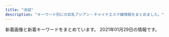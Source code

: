 ```yaml
---
title: "池袋"
description: "キーワード別にの巨乳アジアン・チャイナエステ嬢情報をまとめました。"
---
```


新着画像と新着キーワードをまとめています。
2021年01月29日の情報です。

<DmmAffiliateIns />
<KeywordTable
  shops={
    [
    {
        "img_links": [
            "https://www.pinktouch.tokyo/img/uploadfile/imgpc01611535012.jpg",
            "https://www.pinktouch.tokyo/img/uploadfile/imgpc01611535019.jpg",
            "https://www.pinktouch.tokyo/img/uploadfile/imgpc01611533111.jpg",
            "https://www.pinktouch.tokyo//img/uploadfile/img_1611214733.jpg",
            "https://www.pinktouch.tokyo/img/uploadfile/imgpc21611533111.jpg",
            "https://www.pinktouch.tokyo/img/uploadfile/img_1611214733.jpg",
            "https://www.pinktouch.tokyo/img/uploadfile/imgpc01611535027.jpg",
            "https://www.pinktouch.tokyo/img/bana03.jpg",
            "https://www.pinktouch.tokyo/img/bana01.png",
            "https://www.pinktouch.tokyo/img/bana02.jpg",
            "https://www.pinktouch.tokyo/img/uploadfile/img_1611212471.jpg",
            "https://www.pinktouch.tokyo/img/uploadfile/img_1611210940.jpg",
            "https://www.pinktouch.tokyo/img/uploadfile/img_1611214419.jpg",
            "https://www.pinktouch.tokyo/img/s/s_tel.jpg",
            "https://www.pinktouch.tokyo/img/icon/new.png",
            "https://www.pinktouch.tokyo/img/uploadfile/imgpc11611533111.jpg",
            "https://www.pinktouch.tokyo/img/recriut.jpg"
        ],
        "name": "\u3074\u3093\u304f\u305f\u3063\u3061",
        "keywords": {
            "84": 34,
            "83": 33,
            "82": 34,
            "D": 28,
            "C": 100,
            "86": 28
        },
        "url": "https://www.pinktouch.tokyo/",
        "station": "JR\u6c60\u888b\u99c5\u897f\u53e3(\u5317)"
    },
    {
        "img_links": [
            "http://mangetsudou.tyo.cm/photos/sites/90/2019/12/2019122604555915.jpg",
            "http://mangetsudou.tyo.cm/images/room1.jpg",
            "http://mangetsudou.tyo.cm/photos/sites/90/2019/12/2019122604283512.jpg",
            "http://mangetsudou.tyo.cm/images/room5.jpg",
            "http://mangetsudou.tyo.cm/images/pick.jpg",
            "http://mangetsudou.tyo.cm/photos/sites/90/2019/12/2019122604250927.jpg",
            "http://mangetsudou.tyo.cm/images/mobile.jpg",
            "http://mangetsudou.tyo.cm/images/room2.jpg",
            "http://mangetsudou.tyo.cm/images/room3.jpg",
            "http://mangetsudou.tyo.cm/images/room6.jpg",
            "http://mangetsudou.tyo.cm/images/s_link.jpg",
            "http://mangetsudou.tyo.cm/images/news1.jpg",
            "http://mangetsudou.tyo.cm/images/s_staff.jpg",
            "http://mangetsudou.tyo.cm/images/news3.jpg",
            "http://mangetsudou.tyo.cm/images/room4.jpg",
            "http://mangetsudou.tyo.cm/images/news.jpg",
            "http://mangetsudou.tyo.cm/photos/sites/90/2019/12/2019122604250975.jpg",
            "http://mangetsudou.tyo.cm/images/top.jpg"
        ],
        "keywords": {
            "80": 2,
            "C": 18,
            "83": 2,
            "D": 2,
            "84": 4
        },
        "url": "http://mangetsudou.tyo.cm/",
        "name": "\u6e80\u6708\u5802",
        "station": "JR\u6c60\u888b\u99c5\u897f\u53e3"
    },
    {
        "img_links": [
            "http://es-hana.work/staff/yuna.jpg",
            "http://es-hana.work/img/aya1.jpg",
            "http://es-hana.work/images/3.jpg",
            "http://es-hana.work/images/line.jpg",
            "http://es-hana.work/images/sys1.jpg",
            "http://es-hana.work/staff/haruka.jpg",
            "http://es-hana.work/images/1.jpg",
            "http://es-hana.work/images/5.jpg",
            "http://es-hana.work/images/head.jpg",
            "http://es-hana.work/staff/ai.jpg",
            "http://es-hana.work/staff/miki.jpg",
            "http://es-hana.work/images/8.jpg",
            "http://es-hana.work/staff/nana.jpg",
            "http://es-hana.work/img/miki1.jpg",
            "http://es-hana.work/img/rina1.jpg",
            "http://es-hana.work/images/7.jpg",
            "http://es-hana.work/staff/rina.jpg",
            "http://es-hana.work/img/nana1.jpg",
            "http://es-hana.work/staff/aya.jpg",
            "http://es-hana.work/images/staff_t.jpg",
            "http://es-hana.work/images/int.jpg",
            "http://es-hana.work/images/ac2.jpg",
            "http://es-hana.work/img/ai1.jpg",
            "http://es-hana.work/images/ac1.jpg",
            "http://es-hana.work/staff/yui.jpg",
            "http://es-hana.work/img/yui1.jpg",
            "http://es-hana.work/images/6.jpg",
            "http://es-hana.work/images/interior_t.jpg",
            "http://es-hana.work/images/sys2.jpg",
            "http://es-hana.work/images/2.jpg",
            "http://es-hana.work/images/tg.jpg",
            "http://es-hana.work/img/haruka1.jpg",
            "http://es-hana.work/images/news.jpg"
        ],
        "url": "http://es-hana.work/",
        "station": "JR\u6c60\u888b\u99c5\u897f\u53e3(\u5317)",
        "name": "\u82b1\u6c34\u6728",
        "keywords": {}
    },
    {
        "keywords": {
            "87": 1,
            "83": 3,
            "86": 1,
            "88": 1,
            "85": 2,
            "84": 2,
            "C": 19,
            "82": 1
        },
        "img_links": [
            "http://awakoku.net/girls/hana2.jpg",
            "http://awakoku.net/girls/nana1.jpg",
            "http://awakoku.net/girls/noimage.jpg",
            "http://awakoku.net/girls/yuri1.jpg",
            "http://awakoku.net/girls/mina2.jpg",
            "http://manpuku-web2.sakura.ne.jp/awakoku/image/header.jpg",
            "http://awakoku.net/girls/mina1.jpg",
            "http://awakoku.net/girls/misaki2.jpg",
            "http://awakoku.net/image/pickup.jpg",
            "http://awakoku.net/girls/ami1.jpg",
            "http://awakoku.net/girls/kana1.jpg",
            "http://awakoku.net/girls/misaki1.jpg",
            "http://awakoku.net/girls/nagisa1.jpg",
            "http://awakoku.net/girls/hana1.jpg",
            "http://awakoku.net/girls/nana2.jpg",
            "http://awakoku.net/girls/yumi.jpg",
            "http://awakoku.net/girls/kana2.jpg",
            "http://awakoku.net/girls/nagisa2.jpg",
            "http://awakoku.net/girls/yuri2.jpg"
        ],
        "station": "JR\u6c60\u888b\u99c5\u897f\u53e3",
        "name": "\u30a2\u30ef\u56fd\u515a",
        "url": "http://awakoku.net/"
    },
    {
        "keywords": {},
        "name": "\u6d17\u4f53\u30de\u30cb\u30a2",
        "station": "JR\u6c60\u888b\u99c5\u6771\u53e3",
        "img_links": [
            "http://manian-ikebukuro.com/img/bar_staff.png",
            "http://manian-ikebukuro.com/img/line1.jpg",
            "http://manian-ikebukuro.com/image/cast/cast_80_1_l.jpg",
            "http://manian-ikebukuro.com/image/cast/cast_63_1_l.jpg",
            "http://manian-ikebukuro.com/image/cast/cast_70_1_l.jpg",
            "http://manian-ikebukuro.com/image/cast/cast_68_1_s.jpg",
            "http://manian-ikebukuro.com/image/cast/10x10.jpg",
            "http://manian-ikebukuro.com/image/cast/cast_47_1_l.jpg",
            "http://manian-ikebukuro.com/image/cast/cast_75_1_s.jpg",
            "http://manian-ikebukuro.com/image/cast/cast_74_1_s.jpg",
            "http://manian-ikebukuro.com/image/cast/cast_6_1_l.jpg",
            "http://manian-ikebukuro.com/image/cast/cast_63_1_s.jpg",
            "http://manian-ikebukuro.com/image/cast/cast_6_1_s.jpg",
            "http://manian-ikebukuro.com/image/cast/cast_80_2_l.jpg",
            "http://manian-ikebukuro.com/img/news3.png",
            "http://manian-ikebukuro.com/img/news1.png",
            "http://manian-ikebukuro.com/img/spSite.jpg",
            "http://manian-ikebukuro.com/image/cast/cast_64_1_l.jpg",
            "http://manian-ikebukuro.com/image/cast/cast_69_2_l.jpg",
            "http://manian-ikebukuro.com/image/cast/cast_68_2_l.jpg",
            "http://manian-ikebukuro.com/image/cast/cast_69_1_l.jpg",
            "http://manian-ikebukuro.com/img/QRcode.png",
            "http://manian-ikebukuro.com/image/cast/cast_47_1_s.jpg",
            "http://manian-ikebukuro.com/image/cast/no_image.jpg",
            "http://manian-ikebukuro.com/img/bar_profile.png",
            "http://manian-ikebukuro.com/image/cast/cast_67_1_s.jpg",
            "http://manian-ikebukuro.com/image/cast/cast_77_1_s.jpg",
            "http://manian-ikebukuro.com/image/cast/cast_2_2_l.jpg",
            "http://manian-ikebukuro.com/image/cast/cast_71_1_l.jpg",
            "http://manian-ikebukuro.com/image/cast/cast_2_1_s.jpg",
            "http://manian-ikebukuro.com/image/cast/cast_80_1_s.jpg",
            "http://manian-ikebukuro.com/image/cast/cast_71_1_s.jpg",
            "http://manian-ikebukuro.com/image/cast/cast_64_2_l.jpg",
            "http://manian-ikebukuro.com/image/cast/cast_74_2_l.jpg",
            "http://manian-ikebukuro.com/image/cast/cast_68_1_l.jpg",
            "http://manian-ikebukuro.com/image/cast/cast_6_2_l.jpg",
            "http://manian-ikebukuro.com/image/cast/cast_74_1_l.jpg",
            "http://manian-ikebukuro.com/image/cast/cast_75_2_l.jpg",
            "http://manian-ikebukuro.com/image/cast/cast_2_1_l.jpg",
            "http://manian-ikebukuro.com/image/cast/cast_75_1_l.jpg",
            "http://manian-ikebukuro.com/image/cast/cast_64_1_s.jpg",
            "http://manian-ikebukuro.com/image/cast/cast_69_1_s.jpg",
            "http://manian-ikebukuro.com/sp/img/tel.png",
            "http://manian-ikebukuro.com/img/header0.jpg",
            "http://manian-ikebukuro.com/image/cast/cast_73_1_s.jpg",
            "http://manian-ikebukuro.com/image/cast/cast_70_1_s.jpg",
            "http://manian-ikebukuro.com/image/cast/cast_70_2_l.jpg",
            "http://manian-ikebukuro.com/img/pickupGirl.png",
            "http://manian-ikebukuro.com/img/tel.png",
            "http://manian-ikebukuro.com/image/cast/cast_47_2_l.jpg",
            "http://manian-ikebukuro.com/image/cast/cast_71_2_l.jpg"
        ],
        "url": "http://manian-ikebukuro.com/"
    },
    {
        "name": "\u604b",
        "url": "http://koi.este.work/",
        "keywords": {
            "83": 18,
            "D": 18,
            "86": 6,
            "85": 6,
            "C": 12
        },
        "station": "JR\u6c60\u888b\u99c5\u897f\u53e3",
        "img_links": [
            "http://momipara.jp/img/link/momi88.jpg",
            "http://koi.este.work/2/uploadimg/1601879728.jpg",
            "http://koi.este.work/b_news.png",
            "http://koi.este.work/2/uploadimg/1579481243.jpg",
            "http://koi.este.work/b_girl.png",
            "http://koi.este.work/2/uploadimg/1577672563.jpg",
            "http://koi.este.work/tennai2.jpg",
            "http://koi.este.work/tennai4.jpg",
            "http://koi.este.work/top.jpg",
            "http://koi.este.work/mens-esthe.png",
            "http://koi.este.work/tennai.png",
            "http://koi.este.work/tennai3.jpg",
            "http://koi.este.work/2/uploadimg/1565558725.jpg",
            "http://koi.este.work/t1.jpg",
            "http://koi.este.work/up_5_3_0.jpg",
            "http://koi.este.work/t3.jpg"
        ]
    },
    {
        "name": "MONA\u30fbLIZA \u30e2\u30ca\u30fb\u30ea\u30b6",
        "station": "JR\u6c60\u888b\u99c5\u897f\u53e3",
        "url": "http://monaliza.xyz/",
        "keywords": {
            "C": 8
        },
        "img_links": [
            "http://monaliza.xyz/images/gallery_image01b.jpg",
            "http://monaliza.xyz/images/index_c1.jpg",
            "http://monaliza.xyz/images/mobile.jpg",
            "http://monaliza.xyz/images/g7.jpg",
            "http://monaliza.xyz/images/g4.jpg",
            "http://monaliza.xyz/images/index_c2.jpg",
            "http://monaliza.xyz/images/index_c3.jpg",
            "http://monaliza.xyz/images/r03.jpg",
            "http://monaliza.xyz/images/r04.jpg",
            "http://monaliza.xyz/images/r02.jpg",
            "http://monaliza.xyz/images/g6.jpg",
            "http://monaliza.xyz/images/r01.jpg",
            "http://monaliza.xyz/images/yuki.jpg",
            "http://monaliza.xyz/images/aoyi.jpg",
            "http://monaliza.xyz/images/top.jpg"
        ]
    },
    {
        "img_links": [
            "http://www.yurari-massage.work/img/m10.jpg",
            "http://www.yurari-massage.work/img/m1.jpg",
            "http://www.yurari-massage.work/img/st17.jpg",
            "http://www.yurari-massage.work/img/st11.jpg",
            "http://www.yurari-massage.work/img/sta7.jpg",
            "http://www.yurari-massage.work/img/st19.jpg",
            "http://www.yurari-massage.work/img/sta22.jpg",
            "http://www.yurari-massage.work/img/m3.jpg",
            "http://www.yurari-massage.work/img/sta21.jpg",
            "http://www.yurari-massage.work/img/nos.jpg",
            "http://www.yurari-massage.work/img/st017.jpg",
            "http://www.yurari-massage.work/img/st27.jpg",
            "http://www.yurari-massage.work/img/m30.jpg",
            "http://www.yurari-massage.work/img/m50.jpg",
            "http://www.yurari-massage.work/img/sta26.jpg",
            "http://www.yurari-massage.work/img/st027.jpg",
            "http://www.yurari-massage.work/img/m4.jpg",
            "http://www.yurari-massage.work/img/m5.jpg",
            "http://www.yurari-massage.work/img/st7.jpg",
            "http://www.yurari-massage.work/img/st022.jpg",
            "http://www.yurari-massage.work/img/sta25.jpg",
            "http://www.yurari-massage.work/img/head.jpg",
            "http://www.yurari-massage.work/img/st25.jpg",
            "http://www.yurari-massage.work/img/m40.jpg",
            "http://www.yurari-massage.work/img/st021.jpg",
            "http://www.yurari-massage.work/img/st4.jpg",
            "http://www.yurari-massage.work/img/st22.jpg",
            "http://www.yurari-massage.work/img/mobile.png",
            "http://www.yurari-massage.work/img/m2.jpg",
            "http://www.yurari-massage.work/img/st21.jpg",
            "http://www.yurari-massage.work/img/st026.jpg",
            "http://www.yurari-massage.work/img/r9.jpg",
            "http://www.yurari-massage.work/img/sta27.jpg",
            "http://www.yurari-massage.work/img/m6.jpg",
            "http://www.yurari-massage.work/img/sta4.jpg",
            "http://www.yurari-massage.work/img/m20.jpg",
            "http://www.yurari-massage.work/img/m60.jpg",
            "http://www.yurari-massage.work/img/st26.jpg",
            "http://www.yurari-massage.work/img/st07.jpg",
            "http://www.yurari-massage.work/img/campian.jpg"
        ],
        "keywords": {
            "D": 11,
            "E": 3,
            "C": 25,
            "87": 8,
            "86": 14
        },
        "url": "http://www.yurari-massage.work/",
        "name": "\u3086\u3089\u308a",
        "station": "JR\u6c60\u888b\u99c5\u897f\u53e3(\u5317)"
    },
    {
        "name": "CoCo8 \u30b3\u30b3\u30a8\u30a4\u30c8",
        "img_links": [
            "http://www.coco-8.jp/_src/36742630/b.png",
            "http://www.coco-8.jp/_src/36742458/1.jpg",
            "http://www.coco-8.jp/_src/36741673/3.jpg",
            "http://www.coco-8.jp/_src/36741640/1.jpg",
            "http://www.coco-8.jp/_src/49632559/wechatimg336_20201102105038881.jpg",
            "http://www.coco-8.jp/_src/36815290/cam.png",
            "http://www.coco-8.jp/_src/37791774/wechatimg437_20201113100952153.jpg",
            "http://www.coco-8.jp/_src/36746641/risa.jpg",
            "http://www.coco-8.jp/_src/36746642/risa.jpg",
            "http://www.coco-8.jp/_src/37791754/smartselect_20191212-140919_wechat.jpg",
            "http://www.coco-8.jp/_src/37791773/wechatimg437_20201113100952153.jpg",
            "http://www.coco-8.jp/_src/36741674/5.jpg",
            "http://www.coco-8.jp/_src/36742658/s1.jpg",
            "http://www.coco-8.jp/_src/49977773/wechatimg437_20201113100952153.jpg",
            "http://www.coco-8.jp/_src/36746331/lineline.png",
            "http://www.coco-8.jp/_src/36746682/g.jpg",
            "http://www.coco-8.jp/_src/36746320/sayuri.jpg",
            "http://www.coco-8.jp/_src/36746633/lineline.png",
            "http://www.coco-8.jp/_src/36820892/cam3.png",
            "http://www.coco-8.jp/_src/49977789/lineline.png",
            "http://www.coco-8.jp/_src/36742714/s2.jpg",
            "http://www.coco-8.jp/_src/36746732/road2.png",
            "http://www.coco-8.jp/_src/36741636/5.jpg",
            "http://www.coco-8.jp/_src/36746639/lineline.png",
            "http://www.coco-8.jp/_src/49632727/wechatimg336_20201102105038881.jpg",
            "http://www.coco-8.jp/_src/36741639/2.jpg",
            "http://www.coco-8.jp/_src/36746398/mei1.jpg",
            "http://www.coco-8.jp/_src/36741638/4.jpg",
            "http://www.coco-8.jp/_src/36741672/4.jpg",
            "http://www.coco-8.jp/_src/36743040/s5.jpg",
            "http://www.coco-8.jp/_src/36742640/b.png",
            "http://www.coco-8.jp/_src/49977786/wechatimg336_20201102105038881.jpg",
            "http://www.coco-8.jp/_src/36742459/2.jpg",
            "http://www.coco-8.jp/_src/36742780/s3.jpg",
            "http://www.coco-8.jp/_src/36742655/down.png",
            "http://www.coco-8.jp/_src/36746644/lineline.png",
            "http://www.coco-8.jp/_src/36742638/b.png",
            "http://www.coco-8.jp/_src/36742642/b.png",
            "http://www.coco-8.jp/_src/36746704/g5.png",
            "http://www.coco-8.jp/_src/36742460/3.jpg",
            "http://www.coco-8.jp/_src/36746397/mei1.jpg",
            "http://www.coco-8.jp/_src/36742791/s4.jpg",
            "http://www.coco-8.jp/_src/36741637/3.jpg",
            "http://www.coco-8.jp/_src/36813492/cam2.jpg",
            "http://www.coco-8.jp/_src/49977785/wechatimg336_20201102105038881.jpg",
            "http://www.coco-8.jp/_src/36742636/b.png",
            "http://www.coco-8.jp/_src/36746692/g3.jpg",
            "http://www.coco-8.jp/_src/36746345/maya.jpg",
            "http://www.coco-8.jp/_src/36746351/lineline.png",
            "http://www.coco-8.jp/_src/36746636/iwa1.jpg",
            "http://www.coco-8.jp/_src/36745876/pic1.jpg",
            "http://www.coco-8.jp/_src/36746635/iwa1.jpg",
            "http://www.coco-8.jp/_src/36746688/g2.jpg",
            "http://www.coco-8.jp/_src/36746379/aki.jpg",
            "http://www.coco-8.jp/_src/36746702/g6.jpg",
            "http://www.coco-8.jp/_src/36813493/cam2.jpg",
            "http://www.coco-8.jp/_src/36741671/2.jpg",
            "http://www.coco-8.jp/_src/36746714/b.png",
            "http://www.coco-8.jp/_src/36742462/5.jpg",
            "http://www.coco-8.jp/_src/36741670/1.jpg",
            "http://www.coco-8.jp/_src/49977665/wechatimg437_20201113100952153.jpg",
            "http://www.coco-8.jp/_src/37791789/lineline.png",
            "http://www.coco-8.jp/_src/36746346/maya.jpg",
            "http://www.coco-8.jp/_src/36742461/4.jpg",
            "http://www.coco-8.jp/_src/36742644/sayuri.jpg",
            "http://www.coco-8.jp/_src/36746380/aki.jpg",
            "http://www.coco-8.jp/_src/36712010/sayuri.jpg",
            "http://www.coco-8.jp/_src/36746395/lineline.png",
            "http://www.coco-8.jp/_src/36745880/pic2.jpg",
            "http://www.coco-8.jp/_src/36820891/cam3.png",
            "http://www.coco-8.jp/_src/36741678/down.png"
        ],
        "station": "JR\u6c60\u888b\u99c5\u897f\u53e3",
        "keywords": {
            "86": 2,
            "90": 1,
            "88": 1
        },
        "url": "http://www.coco-8.jp/"
    },
    {
        "station": "JR\u6c60\u888b\u99c5\u897f\u53e3",
        "name": "AromaAngels\uff5e\u6c60\u888b\u30a2\u30ed\u30de\u30a8\u30f3\u30b8\u30a7\u30eb\u30ba\uff5e",
        "keywords": {
            "86": 10,
            "D": 23,
            "C": 47,
            "E": 1,
            "85": 12,
            "87": 6,
            "88": 6,
            "83": 4
        },
        "img_links": [
            "http://www.aroma-angels.net/images/mt_10_1_105.jpg",
            "https://www.aroma-angels.net/images/ml_11_1_241.jpg",
            "https://www.aroma-angels.net/images/ml_11_1_1092.jpg",
            "https://www.aroma-angels.net/images/ml_11_1_1285.jpg",
            "https://www.aroma-angels.net/images/up_5_8_0.jpg",
            "https://www.aroma-angels.net/images/up_5_9_0.jpg",
            "http://www.aroma-angels.net/asset/img/spacer900x360.png",
            "https://www.aroma-angels.net/images/mc_1_1_144.jpg",
            "http://www.aroma-angels.net/images/up_5_23_0.jpg",
            "https://www.aroma-angels.net/images/up_5_11_0.jpeg",
            "https://www.aroma-angels.net/images/mc_1_2_445.jpg",
            "http://www.aroma-angels.net/asset/img/spacer300x450.png",
            "https://www.aroma-angels.net/images/mc_1_2_1092.jpg",
            "https://www.aroma-angels.net/images/mc_1_1_105.jpg",
            "http://www.aroma-angels.net/images/up_5_5_0.jpg",
            "http://www.aroma-angels.net/images/mt_10_1_508.jpg",
            "https://www.aroma-angels.net/images/ml_11_1_240.jpg",
            "https://www.aroma-angels.net/images/mc_1_1_446.jpg",
            "http://www.aroma-angels.net/images/up_5_8_0.jpg",
            "https://www.aroma-angels.net/images/up_5_17_0.jpg",
            "https://www.aroma-angels.net/images/ml_11_1_506.jpg",
            "http://www.aroma-angels.net/images/up_5_9_0.jpg",
            "https://www.aroma-angels.net/images/up_5_23_0.jpg",
            "http://www.aroma-angels.net/images/up_5_6_0.jpg",
            "https://www.aroma-angels.net/images/up_5_13_0.jpg",
            "https://www.aroma-angels.net/images/ml_11_1_960.jpg",
            "https://www.aroma-angels.net/images/ml_11_1_1698.jpeg",
            "http://www.aroma-angels.net/images/link/link_31.jpg",
            "https://www.aroma-angels.net/images/mt_10_1_505.jpg",
            "https://www.aroma-angels.net/images/ml_11_1_1064.jpg",
            "http://www.aroma-angels.net/images/up_5_17_0.jpg",
            "https://www.aroma-angels.net/images/mt_10_1_506.jpg",
            "https://www.aroma-angels.net/asset/img/top.jpg",
            "https://www.aroma-angels.net/asset/img/top2.jpg",
            "https://www.aroma-angels.net/images/ml_11_1_314.jpg",
            "https://www.aroma-angels.net/images/link/link_19.jpg",
            "https://www.aroma-angels.net/images/ml_11_1_882.jpg",
            "http://www.aroma-angels.net/images/mt_10_1_144.jpg",
            "https://www.aroma-angels.net/images/up_5_18_0.jpg",
            "https://www.aroma-angels.net/images/ml_11_1_1411.jpg",
            "https://www.aroma-angels.net/images/mc_1_1_2202.jpg",
            "https://estama.jp/assets_new/default/pc/img/page/link/estama_200_40.png",
            "https://www.aroma-angels.net/images/mc_1_2_105.jpg",
            "https://www.aroma-angels.net/images/mt_10_1_1092.jpg",
            "https://www.aroma-angels.net/images/link/link_27.jpg",
            "https://www.aroma-angels.net/images/up_5_15_0.jpg",
            "https://www.aroma-angels.net/images/up_5_19_0.jpg",
            "http://www.aroma-angels.net/images/link/link_27.jpg",
            "http://www.aroma-angels.net/asset/img/top.jpg",
            "https://www.aroma-angels.net/images/up_5_7_0.jpg",
            "https://www.aroma-angels.net/images/mc_1_1_1064.jpg",
            "https://www.aroma-angels.net/images/up_5_25_0.jpg",
            "https://www.aroma-angels.net/images/ml_11_1_268.jpg",
            "http://www.aroma-angels.net/images/up_5_22_0.jpg",
            "https://www.aroma-angels.net/images/link/link_34.jpg",
            "http://www.aroma-angels.net/images/mt_10_1_446.jpg",
            "https://www.aroma-angels.net/images/mc_1_1_1272.jpg",
            "https://www.aroma-angels.net/images/mt_10_1_144.jpg",
            "https://www.aroma-angels.net/images/link/link_31.jpg",
            "http://www.aroma-angels.net/images/mt_10_1_506.jpg",
            "http://www.aroma-angels.net/images/mt_10_1_1092.jpg",
            "https://www.aroma-angels.net/images/mc_1_1_507.jpg",
            "https://www.aroma-angels.net/asset/img/spacer_gallery.png",
            "http://www.aroma-angels.net/images/up_5_10_0.jpg",
            "https://www.aroma-angels.net/images/ml_11_1_505.jpg",
            "https://www.aroma-angels.net/images/ml_11_1_144.jpg",
            "https://www.aroma-angels.net/images/mt_10_1_105.jpg",
            "https://www.aroma-angels.net/images/mc_1_1_508.jpg",
            "http://www.aroma-angels.net/images/up_5_25_0.jpg",
            "https://menlog.net/link/menlog20040.jpg",
            "https://www.aroma-angels.net/images/mc_1_1_425.jpg",
            "https://www.aroma-angels.net/images/link/link_15.jpg",
            "http://www.aroma-angels.net/images/link/link_34.jpg",
            "https://www.aroma-angels.net/images/mt_10_1_508.jpg",
            "https://www.aroma-angels.net/images/ml_11_1_446.jpg",
            "https://www.aroma-angels.net/asset/img/spacer900x360.png",
            "https://www.aroma-angels.net/images/up_5_6_0.jpg",
            "https://www.aroma-angels.net/images/mc_1_1_1092.jpg",
            "https://www.aroma-angels.net/images/ml_11_1_1011.jpg",
            "http://www.aroma-angels.net/images/link/link_15.jpg",
            "https://www.aroma-angels.net/images/ml_11_1_2202.jpg",
            "https://www.aroma-angels.net/images/ml_11_1_1272.jpg",
            "http://www.aroma-angels.net/images/up_5_27_0.jpg",
            "https://www.aroma-angels.net/asset/img/spacer300x450.png",
            "https://www.aroma-angels.net/images/mc_1_1_506.jpg",
            "http://www.aroma-angels.net/asset/img/top2.jpg",
            "https://www.aroma-angels.net/images/mc_1_1_882.jpg",
            "https://www.aroma-angels.net/images/ml_11_1_507.jpg",
            "https://www.aroma-angels.net/images/up_5_14_0.jpg",
            "https://www.aroma-angels.net/images/ml_11_1_425.jpg",
            "https://www.aroma-angels.net/images/mc_1_1_445.jpg",
            "https://www.aroma-angels.net/images/ml_11_1_239.jpg",
            "https://www.aroma-angels.net/images/up_5_5_0.jpg",
            "https://www.aroma-angels.net/images/up_5_22_0.jpg",
            "https://www.aroma-angels.net/images/ml_11_1_105.jpg",
            "https://www.aroma-angels.net/images/ml_11_1_445.jpg",
            "http://www.aroma-angels.net/images/up_5_7_0.jpg",
            "https://www.aroma-angels.net/images/up_5_10_0.jpg",
            "https://www.aroma-angels.net/images/ml_11_1_1338.jpg",
            "https://www.aroma-angels.net/images/mt_10_1_446.jpg",
            "https://www.aroma-angels.net/images/ml_11_1_208.jpg",
            "https://www.aroma-angels.net/images/mc_1_1_505.jpg",
            "https://www.aroma-angels.net/images/ml_11_1_508.jpg",
            "https://www.aroma-angels.net/images/up_5_27_0.jpg",
            "https://www.aroma-angels.net/images/up_5_12_0.jpg",
            "https://www.aroma-angels.net/images/mc_1_2_144.jpg",
            "http://www.aroma-angels.net/images/up_5_26_0.jpg",
            "https://www.aroma-angels.net/images/up_5_26_0.jpg",
            "http://www.aroma-angels.net/images/mt_10_1_505.jpg"
        ],
        "url": "https://www.aroma-angels.net/"
    },
    {
        "img_links": [
            "http://c-sun2.com/img/header.jpg",
            "http://c-sun2.com/image/cast/cast_453_2_l.jpg",
            "http://c-sun2.com/image/cast/cast_485_2_l.jpg",
            "http://c-sun2.com/image/cast/cast_393_2_l.jpg",
            "http://c-sun2.com/image/cast/cast_492_2_l.jpg",
            "http://c-sun2.com/image/cast/cast_453_1_l.jpg",
            "http://c-sun2.com/img/icon/new.png",
            "http://c-sun2.com/image/cast/cast_326_1_l.jpg",
            "http://c-sun2.com/image/cast/cast_484_2_l.jpg",
            "http://c-sun2.com/image/cast/cast_485_1_l.jpg",
            "http://c-sun2.com/image/shame/192_1_l.jpg",
            "http://c-sun2.com/image/cast/cast_360_1_l.jpg",
            "http://c-sun2.com/image/cast/cast_473_1_l.jpg",
            "http://c-sun2.com/image/cast/cast_390_1_l.jpg",
            "http://c-sun2.com/img/bar_therapist.png",
            "http://c-sun2.com/image/cast/cast_326_2_l.jpg",
            "http://c-sun2.com/image/cast/cast_580_1_l.jpg",
            "http://c-sun2.com/image/cast/cast_357_1_l.jpg",
            "http://c-sun2.com/img/topbar_news.png",
            "http://c-sun2.com/image/cast/cast_362_1_l.jpg",
            "http://c-sun2.com/image/cast/cast_492_1_l.jpg",
            "http://c-sun2.com/image/cast/cast_466_2_l.jpg",
            "http://c-sun2.com/image/cast/cast_524_2_l.jpg",
            "http://c-sun2.com/image/cast/cast_534_2_l.jpg",
            "http://c-sun2.com/image/cast/cast_360_2_l.jpg",
            "http://c-sun2.com/image/cast/cast_473_2_l.jpg",
            "http://c-sun2.com/image/cast/cast_484_1_l.jpg",
            "http://c-sun2.com/image/cast/cast_496_2_l.jpg",
            "http://c-sun2.com/img/topbar_osusume.png",
            "http://c-sun2.com/image/cast/cast_362_2_l.jpg",
            "http://c-sun2.com/image/cast/cast_471_1_l.jpg",
            "http://c-sun2.com/image/cast/cast_534_1_l.jpg",
            "http://c-sun2.com/img/bar_profile.png",
            "http://c-sun2.com/image/cast/cast_533_2_l.jpg",
            "http://c-sun2.com/image/cast/cast_393_1_l.jpg",
            "http://c-sun2.com/img/topbar_camp.png",
            "http://c-sun2.com/img/bar_grallery.png",
            "http://c-sun2.com/image/cast/cast_357_2_l.jpg",
            "http://c-sun2.com/image/cast/cast_496_1_l.jpg",
            "http://c-sun2.com/image/cast/cast_471_2_l.jpg",
            "http://c-sun2.com/image/cast/cast_390_2_l.jpg",
            "http://c-sun2.com/image/cast/cast_524_1_l.jpg",
            "http://c-sun2.com/img/event/camp3.jpg",
            "http://c-sun2.com/image/cast/cast_533_1_l.jpg",
            "http://c-sun2.com/image/cast/cast_466_1_l.jpg"
        ],
        "url": "http://c-sun2.com/",
        "keywords": {
            "84": 4,
            "81": 3,
            "82": 7,
            "83": 7,
            "85": 2
        },
        "name": "\u30b9\u30a4\u30fc\u30c8\u30de\u30c3\u30c8",
        "station": "JR\u6c60\u888b\u99c5\u897f\u53e3"
    },
    {
        "keywords": {
            "84": 247,
            "C": 250,
            "85": 97,
            "82": 56,
            "D": 248,
            "88": 53,
            "83": 97
        },
        "station": "JR\u6c60\u888b\u99c5\u897f\u53e3(\u5317)",
        "img_links": [
            "https://honeybee2.com/images/icon_ranking_03.png",
            "https://honeybee2.com/images_staff/137/041723120323.jpg",
            "https://honeybee2.com/images_staff/150/091115052227.jpg",
            "https://honeybee2.com/images_staff/142/060611173967.jpg",
            "https://honeybee2.com/images/icon_ranking_05.png",
            "https://honeybee2.com/images_staff/134/041314164177.jpg",
            "https://honeybee2.com/images/btn_next.png",
            "https://honeybee2.com/images_staff/137/041722380748.jpg",
            "https://honeybee2.com/images_staff/168/111318504622.jpg",
            "https://honeybee2.com/images_staff/134/041314054720.jpg",
            "https://honeybee2.com/images_staff/142/060611265633.jpg",
            "https://honeybee2.com/images/icon_ranking_04.png",
            "https://honeybee2.com/images_staff/168/111319171076.jpg",
            "https://honeybee2.com/images/img_gallery_04.png",
            "https://honeybee2.com/images/vis_castframe_01.png",
            "https://honeybee2.com/images_staff/59/111000015721.jpg",
            "https://honeybee2.com/images_staff/60/032207115986.jpg",
            "https://honeybee2.com/images/icon_class_00.png",
            "https://honeybee2.com/images_staff/60/032207120681.jpg",
            "https://honeybee2.com/images_staff/150/091116274617.jpg",
            "https://honeybee2.com/images/icon_ranking_01.png",
            "https://honeybee2.com/images/no_image.jpg",
            "https://honeybee2.com/images/img_gallery_05.png",
            "https://honeybee2.com/images/btn_back.png",
            "https://honeybee2.com/images_staff/133/032511552539.jpg",
            "https://honeybee2.com/images_staff/136/041523165620.jpg",
            "https://honeybee2.com/images/img_info.png",
            "https://honeybee2.com/images/img_gallery_03.png",
            "https://honeybee2.com/images/icon_ranking_02.png",
            "https://honeybee2.com/images/bnr_side_concept.png",
            "https://honeybee2.com/images_staff/99/110211050217.jpg",
            "https://honeybee2.com/images/img_gallery_02.png",
            "https://honeybee2.com/images/bnr_160_45.jpg",
            "https://honeybee2.com/images_staff/108/040923420669.jpg",
            "https://honeybee2.com/images/vis_profileframe.png",
            "https://honeybee2.com/images/img_info_02.png",
            "https://honeybee2.com/images/bnr_88_31.jpg",
            "https://honeybee2.com/images_staff/117/082320544428.jpg",
            "https://honeybee2.com/images/bnr_468_60.jpg",
            "https://honeybee2.com/images/img_gallery_01.png",
            "https://honeybee2.com/images/img_gallery_06.png",
            "https://honeybee2.com/images_staff/117/082321050834.jpg",
            "https://honeybee2.com/images/bnr_side_card.png",
            "https://honeybee2.com/images/bnr_200_40.jpg",
            "https://honeybee2.com/images_staff/59/111000133157.jpg",
            "https://honeybee2.com/images_staff/99/011420365888.jpg",
            "https://honeybee2.com/images_staff/133/041312285087.jpg",
            "https://honeybee2.com/images_staff/136/041522461779.jpg",
            "https://honeybee2.com/images/img_info_03.png",
            "https://honeybee2.com/images/img_info_01.png",
            "https://honeybee2.com/images/pagetop_off.png"
        ],
        "name": "\u30cf\u30cb\u30fc\u30d3\u30fc",
        "url": "https://honeybee2.com/"
    },
    {
        "url": "http://iris.iest.info/",
        "img_links": [
            "http://iris.iest.info/photos/sites/94/2020/12/2020120606002961.jpg",
            "http://iris.iest.info/photos/sites/94/2020/12/2020120606092378.jpg",
            "http://iris.iest.info/images/s_link.png",
            "http://iris.iest.info/images/room2.jpg",
            "http://iris.iest.info/images/s_staff.png",
            "http://iris.iest.info/images/room4.jpg",
            "http://iris.iest.info/photos/sites/94/2020/12/202012060604323.jpg",
            "http://iris.iest.info/images/info.jpg",
            "http://iris.iest.info/photos/sites/94/2020/12/2020120606003039.jpg",
            "http://iris.iest.info/images/top.png",
            "http://iris.iest.info/photos/sites/94/2020/12/2020120606002910.jpg",
            "http://iris.iest.info/images/s_news.png",
            "http://iris.iest.info/images/mobile.jpg",
            "http://iris.iest.info/images/room1.jpg",
            "http://iris.iest.info/images/room3.jpg",
            "http://iris.iest.info/images/s_pick.png",
            "http://iris.iest.info/photos/sites/94/2020/12/2020120606003195.jpg"
        ],
        "station": "JR\u6c60\u888b\u99c5\u6771\u53e3",
        "keywords": {
            "85": 6,
            "D": 24,
            "C": 13,
            "87": 18,
            "E": 6,
            "86": 6
        },
        "name": "\u30b9\u30de\u30a4\u30eb"
    },
    {
        "station": "JR\u6c60\u888b\u99c5\u897f\u53e3",
        "keywords": {
            "C": 21
        },
        "name": "\u30a2\u30ed\u30de\u30ed\u30de\u30f3\u30b9",
        "img_links": [
            "http://salon-arm.com/img/ttl_tnew.png",
            "http://salon-arm.com/staff/saya/01mb.jpg",
            "http://salon-arm.com/staff/reina/01mb.jpg",
            "http://salon-arm.com/staff/emi/01.jpg",
            "http://salon-arm.com/staff/nana/01mb.jpg",
            "http://salon-arm.com/staff/ringo/01mb.jpg",
            "http://salon-arm.com/staff/ai/01.jpg",
            "http://salon-arm.com/staff/saya/01.jpg",
            "http://salon-arm.com/img/ttl_mobile.png",
            "http://salon-arm.com/staff/kaori/01.jpg",
            "http://salon-arm.com/staff/ringo/01.jpg",
            "http://salon-arm.com/staff/emi/01mb.jpg",
            "http://salon-arm.com/staff/ichigo/01.jpg",
            "http://salon-arm.com/staff/ichigo/01mb.jpg",
            "http://salon-arm.com/staff/ai/01mb.jpg",
            "http://salon-arm.com/img/ttl_concept.png",
            "http://salon-arm.com/img/ttl_line.png",
            "http://salon-arm.com/staff/midori/01.jpg",
            "http://salon-arm.com/staff/kaori/01mb.jpg",
            "http://salon-arm.com/staff/mai/01mb.jpg",
            "http://salon-arm.com/img/ttl_staff.png",
            "http://salon-arm.com/staff/midori/01mb.jpg",
            "http://salon-arm.com/staff/nana/01.jpg",
            "http://salon-arm.com/staff/yuuka/01mb.jpg",
            "http://salon-arm.com/staff/yuuka/01.jpg",
            "http://salon-arm.com/staff/rika/01.jpg",
            "http://salon-arm.com/staff/rika/01mb.jpg",
            "http://salon-arm.com/img/att.jpg",
            "http://salon-arm.com/pic/top.png",
            "http://salon-arm.com/staff/mai/01.jpg",
            "http://salon-arm.com/pic/head.png",
            "http://salon-arm.com/staff/reina/01.jpg",
            "http://salon-arm.com/i/files/homeimg.jpg"
        ],
        "url": "http://salon-arm.com/"
    },
    {
        "keywords": {
            "C": 35,
            "88": 64,
            "87": 23,
            "E": 66,
            "F": 36,
            "D": 54,
            "90": 13,
            "89": 56
        },
        "station": "JR\u6c60\u888b\u99c5\u897f\u53e3(\u5317)",
        "img_links": [
            "https://www.relax-es.net/w200-p300/img/uploadfile/imgpc01601601781.jpg",
            "https://www.relax-es.net/w200-p300/img/uploadfile/imgpc01608535716.jpg",
            "https://www.relax-es.net/img/bana04.jpg",
            "https://www.relax-es.net/img/uploadfile/imgpc01601602443.jpg",
            "https://www.relax-es.net/w90-p90/img/uploadfile/imgpc01608535716.jpg",
            "https://www.relax-es.net/w160-p400/img/uploadfile/imgpc01601602761.jpg",
            "https://www.relax-es.net/w230-p230/img/uploadfile/img_1601600792.jpg",
            "https://www.relax-es.net/w160-p400/img/uploadfile/imgpc01601602970.jpg",
            "https://www.relax-es.net/w160-p400/img/uploadfile/imgpc01601602269.jpg",
            "https://www.relax-es.net/w160-p400/img/uploadfile/imgpc01601942165.jpg",
            "https://www.relax-es.net/w160-p400/img/uploadfile/imgpc01601602443.jpg",
            "https://www.relax-es.net/w160-p400/img/uploadfile/imgpc01601602016.jpg",
            "https://www.relax-es.net/img/num4.png",
            "https://www.relax-es.net/img/num1.png",
            "https://www.relax-es.net/w160-p400/img/uploadfile/imgpc01601602890.jpg",
            "https://www.relax-es.net/img/num3.png",
            "https://www.relax-es.net/w90-p90/img/uploadfile/imgpc01601603008.jpg",
            "https://www.relax-es.net/w200-p300/img/uploadfile/imgpc01601601975.jpg",
            "https://www.relax-es.net/img/uploadfile/img_1601600707.jpg",
            "https://www.relax-es.net/w200-p300/img/uploadfile/imgpc01601602761.jpg",
            "https://www.relax-es.net/img/bana10.jpg",
            "https://www.relax-es.net/w160-p400/img/uploadfile/imgpc01601602676.jpg",
            "https://www.relax-es.net/img/bana07.jpg",
            "https://www.relax-es.net/img/icon/new.png",
            "https://www.relax-es.net/w90-p90/img/uploadfile/imgpc01608535783.jpg",
            "https://www.relax-es.net/img/s/area06.png",
            "https://www.relax-es.net/w160-p400/img/uploadfile/imgpc01608535826.jpg",
            "https://www.relax-es.net/img/uploadfile/imgpc01601601975.jpg",
            "https://www.relax-es.net/img/uploadfile/imgpc01601942142.jpg",
            "https://www.relax-es.net/w160-p400/img/uploadfile/imgpc01601942142.jpg",
            "https://www.relax-es.net/img/bana05.jpg",
            "https://www.relax-es.net/img/uploadfile/imgpc01601942092.jpg",
            "https://www.relax-es.net/img/num2.png",
            "https://www.relax-es.net/img/s/area03.png",
            "https://www.relax-es.net/img/uploadfile/img_1601600792.jpg",
            "https://www.relax-es.net/w90-p90/img/uploadfile/imgpc01601602970.jpg",
            "https://www.relax-es.net/img/uploadfile/imgpc01601602676.jpg",
            "https://www.relax-es.net/img/bana02.jpg",
            "https://www.relax-es.net/img/uploadfile/imgpc01601602269.jpg",
            "https://www.relax-es.net/w200-p80/img/uploadfile/imgpc01601602761.jpg",
            "https://www.relax-es.net/img/uploadfile/imgpc01601601781.jpg",
            "https://www.relax-es.net/img/s/area05.png",
            "https://www.relax-es.net/img/uploadfile/imgpc01601602890.jpg",
            "https://www.relax-es.net/img/uploadfile/1601603998.png",
            "https://www.relax-es.net/img/s/area04.png",
            "https://www.relax-es.net/w300-p200/img/uploadfile/imgpc01601602761.jpg",
            "https://www.relax-es.net/w160-p400/img/uploadfile/imgpc01601601975.jpg",
            "https://www.relax-es.net/w90-p90/img/uploadfile/imgpc01608535826.jpg",
            "https://www.relax-es.net/img/kantan.jpg",
            "https://www.relax-es.net/img/area.jpg",
            "https://www.relax-es.net/w160-p400/img/uploadfile/imgpc01601602403.jpg",
            "https://www.relax-es.net/img/companioncoment.png",
            "https://www.relax-es.net/img/uploadfile/imgpc01608535826.jpg",
            "https://www.relax-es.net/img/uploadfile/imgpc01608535716.jpg",
            "https://www.relax-es.net/img/uploadfile/imgpc01601602761.jpg",
            "https://www.relax-es.net/img/s/area02.png",
            "https://www.relax-es.net/w90-p90/img/uploadfile/imgpc01601602890.jpg",
            "https://www.relax-es.net/w160-p400/img/uploadfile/imgpc01601601781.jpg",
            "https://www.relax-es.net/w160-p400/img/uploadfile/imgpc01608535915.jpg",
            "https://www.relax-es.net/img/s/area01.png",
            "https://www.relax-es.net/w160-p400/img/uploadfile/imgpc01608535783.jpg",
            "https://www.relax-es.net/img/uploadfile/imgpc01601602970.jpg",
            "https://www.relax-es.net/w200-p300/img/uploadfile/imgpc01608535783.jpg",
            "https://www.relax-es.net/img/uploadfile/imgpc01601942165.jpg",
            "https://www.relax-es.net/img/bana01.jpg",
            "https://www.relax-es.net/w200-p300/img/uploadfile/imgpc01601603008.jpg",
            "https://www.relax-es.net/w160-p400/img/uploadfile/imgpc01601603008.jpg",
            "https://www.relax-es.net/img/uploadfile/imgpc01608535783.jpg",
            "https://www.relax-es.net/w200-p300/img/uploadfile/imgpc01601942105.jpg",
            "https://www.relax-es.net/img/uploadfile/imgpc01608535915.jpg",
            "https://www.relax-es.net/w160-p400/img/uploadfile/imgpc01601602326.jpg",
            "https://www.relax-es.net/w160-p400/img/uploadfile/imgpc01601942105.jpg",
            "https://www.relax-es.net/img/uploadfile/imgpc01601942123.jpg",
            "https://www.relax-es.net/img/uploadfile/imgpc01601603008.jpg",
            "https://www.relax-es.net/img/uploadfile/imgpc01601942105.jpg",
            "https://www.relax-es.net/img/num5.png",
            "https://www.relax-es.net/w160-p400/img/uploadfile/imgpc01601942123.jpg",
            "https://www.relax-es.net/img/syscard.png",
            "https://www.relax-es.net/w160-p400/img/uploadfile/imgpc01601942092.jpg",
            "https://www.relax-es.net/img/uploadfile/imgpc01601602188.jpg",
            "https://www.relax-es.net/w160-p400/img/uploadfile/imgpc01608535716.jpg",
            "https://www.relax-es.net/img/bana03.jpg",
            "https://www.relax-es.net/w160-p400/img/uploadfile/imgpc01601602188.jpg",
            "https://www.relax-es.net/w200-p300/img/uploadfile/imgpc01601602890.jpg"
        ],
        "url": "https://www.relax-es.net/",
        "name": "New RELAX TIME"
    },
    {
        "keywords": {},
        "station": "JR\u6c60\u888b\u99c5\u897f\u53e3",
        "url": "http://esthe-treat.com/",
        "img_links": [
            "http://esthe-treat.com/img/info.jpg",
            "http://esthe-treat.com/img/t-a.jpg",
            "http://esthe-treat.com/img/t-t.jpg",
            "http://esthe-treat.com/staff/natumi/01.jpg",
            "http://esthe-treat.com/staff/rena/01.jpg",
            "http://esthe-treat.com/img/pic.jpg",
            "http://esthe-treat.com/img/sys2.png",
            "http://esthe-treat.com/staff/ami/01.jpg",
            "http://esthe-treat.com/img/t-o.jpg",
            "http://esthe-treat.com/img/botton.jpg",
            "http://esthe-treat.com/img/add.jpg",
            "http://esthe-treat.com/img/tit.jpg",
            "http://esthe-treat.com/img/pc.jpg",
            "http://esthe-treat.com/img/t-s.jpg",
            "http://esthe-treat.com/img/sysetc.png",
            "http://esthe-treat.com/img/adrs.jpg",
            "http://esthe-treat.com/staff/mari/01.jpg",
            "http://esthe-treat.com/img/tel.jpg",
            "http://esthe-treat.com/staff/yuyu/01.jpg",
            "http://esthe-treat.com/img/cam.jpg",
            "http://esthe-treat.com/img/t-r.jpg",
            "http://esthe-treat.com/img/sys1.png"
        ],
        "name": "\u53f0\u6e7e\u5e78\u904b\u30ea\u30e9\u30af\u30bc\u30fc\u30b7\u30e7\u30f3"
    },
    {
        "keywords": {
            "H": 2,
            "95": 1,
            "88": 1
        },
        "img_links": [
            "http://hanamizuki.jpn.cm/photos/sites/43/2017/11/2017110204162215.jpg",
            "http://hanamizuki.jpn.cm/photos/sites/43/2017/11/2017110204161468.jpg",
            "http://hanamizuki.jpn.cm/images/top.png",
            "http://hanamizuki.jpn.cm/images/room4.jpg",
            "http://hanamizuki.jpn.cm/images/s_news.png",
            "http://hanamizuki.jpn.cm/images/s_link.png",
            "http://hanamizuki.jpn.cm/photos/sites/43/2019/12/2019122511054726.jpg",
            "http://hanamizuki.jpn.cm/images/nbj2.jpg",
            "http://hanamizuki.jpn.cm/images/s_staff.png",
            "http://hanamizuki.jpn.cm/images/room2.jpg",
            "http://hanamizuki.jpn.cm/images/room3.jpg",
            "http://hanamizuki.jpn.cm/images/room1.jpg",
            "http://hanamizuki.jpn.cm/images/mobile.png",
            "http://hanamizuki.jpn.cm/photos/sites/43/2019/12/2019122511054178.jpg"
        ],
        "name": "\u6c34\u6728\u82b1",
        "station": "JR\u6c60\u888b\u99c5\u6771\u53e3",
        "url": "http://hanamizuki.jpn.cm/"
    },
    {
        "name": "\u767d\u3044\u604b\u4eba",
        "img_links": [
            "http://whitelover.jpest.net/uploads//sites/32/2020/12/g3-1.jpg",
            "http://whitelover.jpest.net/uploads//sites/32/2021/01/g3.jpg",
            "http://whitelover.jpest.net/uploads//sites/32/2021/01/02-1.jpg",
            "http://whitelover.jpest.net/uploads//sites/32/2020/12/g1.jpg",
            "http://whitelover.jpest.net/uploads//sites/32/2020/11/02-1.png",
            "http://whitelover.jpest.net/uploads//sites/32/2020/11/g12.jpg",
            "http://whitelover.jpest.net/uploads//sites/32/2020/12/g2-1.jpg",
            "http://whitelover.jpest.net/uploads//sites/32/2020/12/g2.jpg",
            "http://whitelover.jpest.net/uploads//sites/32/2020/11/01-1.png",
            "http://whitelover.jpest.net/uploads//sites/32/2020/11/g1.jpg",
            "http://whitelover.jpest.net/uploads//sites/32/2020/12/g3.jpg",
            "http://whitelover.jpest.net/uploads//sites/32/elementor/thumbs/01-1-p1ogql08wi32xlzx2z4yycyqzu4tw84phvnu1lboi8.jpg",
            "http://whitelover.jpest.net/uploads//sites/32/2021/01/01-1.jpg"
        ],
        "keywords": {},
        "station": "JR\u6c60\u888b\u99c5\u897f\u53e3",
        "url": "http://whitelover.jpest.net/"
    },
    {
        "station": "JR\u6c60\u888b\u99c5\u897f\u53e3",
        "url": "http://suiteroom.este88.com/",
        "keywords": {},
        "name": "For You",
        "img_links": [
            "http://suiteroom.este88.com/images/mika1.jpg",
            "http://suiteroom.este88.com/images/topbar.png",
            "http://suiteroom.este88.com/images/nana1.jpg",
            "http://suiteroom.este88.com/images/yuri1.jpg",
            "http://suiteroom.este88.com/images/ai1.jpg",
            "http://suiteroom.este88.com/images/sp03.jpg",
            "http://suiteroom.este88.com/images/sp01.jpg",
            "http://suiteroom.este88.com/images/topinfo.png",
            "http://suiteroom.este88.com/images/topnews.png",
            "http://suiteroom.este88.com/images/kina1.jpg",
            "http://suiteroom.este88.com/images/top-kpbar.png",
            "http://suiteroom.este88.com/images/koko1.jpg",
            "http://suiteroom.este88.com/images/yumi1.jpg",
            "http://suiteroom.este88.com/images/sp02.jpg",
            "http://suiteroom.este88.com/images/therapist-bar.png",
            "http://suiteroom.este88.com/images/yuki1.jpg",
            "http://suiteroom.este88.com/images/riri1.jpg",
            "http://suiteroom.este88.com/images/mai1.jpg"
        ]
    },
    {
        "keywords": {
            "\u30bb\u30af\u30b7\u30fc": 1
        },
        "img_links": [
            "http://tsukinokoi.com/img/staff/152008703796356600.jpg",
            "http://tsukinokoi.com/img/staff/142919725579809100.png",
            "http://tsukinokoi.com/images/bar_staff.png",
            "http://tsukinokoi.com/img/staff/155204782386136400.jpg",
            "http://tsukinokoi.com/img/staff/160622584020640000.jpg",
            "http://tsukinokoi.com/images/bar_top.png",
            "http://tsukinokoi.com/images/bar_gallery.png",
            "http://tsukinokoi.com/img/staff/153079932824200700.jpg",
            "http://tsukinokoi.com/img/staff/148256052554824000.jpg",
            "http://tsukinokoi.com/img/staff/155818741107218300.jpg",
            "http://tsukinokoi.com/img/staff/151584629124140300.jpg",
            "http://tsukinokoi.com/images/news1.png",
            "http://tsukinokoi.com/img/staff/148073918839938900.jpg",
            "http://tsukinokoi.com/img/staff/148586605226742500.jpg",
            "http://tsukinokoi.com/images/news3.png",
            "http://tsukinokoi.com/img/staff/155611310658540500.jpg",
            "http://tsukinokoi.com/img/staff/144652745411466600.jpg",
            "http://tsukinokoi.com/img/staff/154673852166026500.jpg",
            "http://tsukinokoi.com/images/pickupGirl2014.png",
            "http://tsukinokoi.com/images/event/2020/m01.png",
            "http://tsukinokoi.com/images/QRcode.png",
            "http://tsukinokoi.com/img/staff/148586605222864500.jpg"
        ],
        "name": "\u6708\u306e\u604b",
        "station": "JR\u6c60\u888b\u99c5\u897f\u53e3",
        "url": "http://tsukinokoi.com/"
    },
    {
        "name": "\u6e80\u8db3\u5802",
        "url": "http://es-manzokudou.com/",
        "img_links": [
            "http://es-manzokudou.com/uploads/d89fe15ae91cbe6757df76651ba2bafb.jpg",
            "http://es-manzokudou.com/uploads/36735dc9d436a790f344c57635a3a44f.jpg",
            "http://es-manzokudou.com/uploads/c92c85411d427aeda4e82379f413bfc5.jpg",
            "http://es-manzokudou.com/images/index_08.jpg",
            "http://es-manzokudou.com/images/girls_09.jpg",
            "http://es-manzokudou.com/uploads/4638ddb6f986a671b148647ba616100a.jpg",
            "http://es-manzokudou.com/uploads/13ab049cc45dea80b43d33b6b7108f00.jpg",
            "http://es-manzokudou.com/images/service_09.jpg",
            "http://es-manzokudou.com/uploads/40fc21d31595f51aaf89793b1f68617b.jpg",
            "http://es-manzokudou.com/uploads/200f500725d3f15233d981ad9b5e6b9a.jpg",
            "http://es-manzokudou.com/images/index_22.jpg",
            "http://es-manzokudou.com/images/info_09.png",
            "http://www.cmfm2.jp/images/over_thumb_l.png",
            "http://es-manzokudou.com/uploads/7284e4ffc051cbb8c074a8c30390ce68.jpg",
            "http://es-manzokudou.com/images/index_02.jpg",
            "http://es-manzokudou.com/uploads/e0558d7d118d3983ed620237423a6a17.jpg",
            "http://es-manzokudou.com/uploads/209ba11412c2c128b5dfbdb8cfef6faa.jpg",
            "http://es-manzokudou.com/images/girls_11.jpg",
            "http://es-manzokudou.com/images/index_15.jpg",
            "http://es-manzokudou.com/images/info_02.png",
            "http://es-manzokudou.com/uploads/c7f77c3ead6ef13dab668a39ed78609c.jpg",
            "http://es-manzokudou.com/uploads/62c2e989f1be95fc8e01be85b464d514.jpg",
            "http://es-manzokudou.com/uploads/d0fdd8f6b16eaf7d5013c7d285fed2e3.jpg",
            "http://es-manzokudou.com/uploads/6eeb47bf176bb33d310cc4b85e6877cd.jpg",
            "http://es-manzokudou.com/images/index_28.jpg",
            "http://es-manzokudou.com/uploads/f66d763bd48ac5f51969e4311ac7af5c.jpg",
            "http://es-manzokudou.com/uploads/1e5aff376576a255098bc7597386a028.jpg",
            "http://es-manzokudou.com/images/index_01.jpg",
            "http://es-manzokudou.com/uploads/88aa8f906b0332cb40ad4429c8e7b758.jpg",
            "http://es-manzokudou.com/uploads/dedff2c11ab7aaa841a9cf2747a8406c.jpg",
            "http://es-manzokudou.com/uploads/8ec0af3b4889c07ab76ccbed51b2b813.jpg",
            "http://es-manzokudou.com/images/info_04.png",
            "http://es-manzokudou.com/uploads/7b043aa15c9a9920550a2b92ec6be546.jpg",
            "http://es-manzokudou.com/uploads/0d826c16062de1388c242e2f77eb7cd6.jpg",
            "http://es-manzokudou.com/images/index_23.jpg",
            "http://es-manzokudou.com/uploads/6d01aeb80d9d599f91829439c8d1cce9.jpg",
            "http://es-manzokudou.com/uploads/efbc511fca65f9baeae51ee52426cc0e.jpg",
            "http://es-manzokudou.com/images/index_04.jpg",
            "http://es-manzokudou.com/images/service_10.jpg",
            "http://es-manzokudou.com/images/index_21.jpg",
            "http://es-manzokudou.com/uploads/da9811a4171f2ec42d7c9a8567e79d8c.jpg",
            "http://es-manzokudou.com/images/index_13.jpg",
            "http://es-manzokudou.com/images/index_27.jpg",
            "http://es-manzokudou.com/images/index_09.jpg",
            "http://es-manzokudou.com/uploads/d71f74498ca17396d022ba9a4df966f3.jpg",
            "http://es-manzokudou.com/uploads/ce9c20b274548d8d7fc88ffba3feb6b8.jpg",
            "http://es-manzokudou.com/images/index_05.jpg",
            "http://es-manzokudou.com/uploads/4a9bc6863322924a09070162269c7415.jpg",
            "http://es-manzokudou.com/uploads/b3126b220ec550d17cf3d4ceaa0d5f91.jpg",
            "http://es-manzokudou.com/images/info_07.png",
            "http://es-manzokudou.com/uploads/848e0db3804d1d3c823537204d67f5aa.jpg",
            "http://es-manzokudou.com/images/index_14.jpg",
            "http://es-manzokudou.com/images/index_07.jpg",
            "http://es-manzokudou.com/uploads/8a1fb58d0b110680c2356994ca8efb25.jpg",
            "http://es-manzokudou.com/images/index_06.jpg",
            "http://es-manzokudou.com/images/info_05.png",
            "http://es-manzokudou.com/uploads/59a8a61377564fb64b48427e84e4243f.jpg",
            "http://es-manzokudou.com/images/info_01.png",
            "http://es-manzokudou.com/images/link_09.jpg",
            "http://es-manzokudou.com/images/index_03.jpg",
            "http://es-manzokudou.com/uploads/b7f36d45469210b381ecb79a0e05a347.jpg",
            "http://es-manzokudou.com/images/index_30.jpg",
            "http://es-manzokudou.com/images/index_24.jpg",
            "http://es-manzokudou.com/uploads/33e3f16ac4ad0cce4991bcbf73f4ed57.jpg",
            "http://es-manzokudou.com/uploads/275d5f397baa63db8424c86d5d6237cf.jpg",
            "http://es-manzokudou.com/images/interior_10.jpg",
            "http://es-manzokudou.com/images/index_19.jpg",
            "http://es-manzokudou.com/uploads/0796672f7c59948334658998a3c55cdb.jpg",
            "http://es-manzokudou.com/images/index_11.jpg",
            "http://es-manzokudou.com/uploads/356177edff3d3b7efc4a77022debc8aa.jpg",
            "http://es-manzokudou.com/uploads/9f77b9b12f9cf11fcb013974ba368064.jpg",
            "http://es-manzokudou.com/uploads/e29aa67ee54566513e4e34114bfdc7b9.jpg",
            "http://es-manzokudou.com/images/index_16.jpg",
            "http://es-manzokudou.com/images/index_17.jpg",
            "http://es-manzokudou.com/images/index_31.jpg",
            "http://es-manzokudou.com/uploads/0b1795e88117182a477ab05f88143541.jpg",
            "http://es-manzokudou.com/uploads/de54f16df04e0df8ae07ab990b8c9fd2.jpg",
            "http://es-manzokudou.com/uploads/801bf12e5eb5d7775a0d06c4314059a8.jpg",
            "http://es-manzokudou.com/images/index_29.jpg",
            "http://es-manzokudou.com/images/interior_09.jpg"
        ],
        "keywords": {
            "86": 7,
            "D": 7,
            "87": 8,
            "84": 1,
            "C": 10,
            "88": 2
        },
        "station": "JR\u6c60\u888b\u99c5\u6771\u53e3"
    },
    {
        "keywords": {},
        "url": "http://new-paradise.net/",
        "img_links": [
            "http://new-paradise.net/images/up.png",
            "http://new-paradise.net/images/zi_staff.png",
            "http://new-paradise.net/images/itigo.jpg",
            "http://new-paradise.net/images/flash1.jpg",
            "http://new-paradise.net/images/misaki01.jpg",
            "http://new-paradise.net/images/kiki.jpg",
            "http://new-paradise.net/images/noa.jpg",
            "http://new-paradise.net/images/honoka.jpg",
            "http://new-paradise.net/images/misaki02.jpg",
            "http://new-paradise.net/images/info.jpg",
            "http://new-paradise.net/images/g0.jpg",
            "http://new-paradise.net/images/mobile.png",
            "http://new-paradise.net/images/down.png",
            "http://new-paradise.net/images/a7.jpg",
            "http://new-paradise.net/images/a5.jpg",
            "http://new-paradise.net/images/a1.jpg",
            "http://new-paradise.net/images/a2.jpg",
            "http://new-paradise.net/images/kanna02.jpg",
            "http://new-paradise.net/images/a6.jpg",
            "http://new-paradise.net/images/r3.jpg",
            "http://new-paradise.net/images/a3.jpg",
            "http://new-paradise.net/images/a4.jpg",
            "http://new-paradise.net/images/kiki02.jpg"
        ],
        "name": "\u5fc3\u30d1\u30e9\u30c0\u30a4\u30b9",
        "station": "JR\u6c60\u888b\u99c5\u897f\u53e3"
    },
    {
        "name": "\u30b7\u30e3\u30fc\u30ed\u30c3\u30c8\u59eb",
        "station": "JR\u6c60\u888b\u99c5\u897f\u53e3(\u5317)",
        "keywords": {
            "85": 10,
            "86": 2,
            "E": 1,
            "88": 1,
            "C": 20,
            "82": 2,
            "87": 1,
            "89": 3,
            "D": 4
        },
        "url": "http://www.i-rlx.info/",
        "img_links": [
            "http://www.i-rlx.info/images/index_19.jpg",
            "http://www.i-rlx.info/images/upload/4d0e657eefdddf42.jpg",
            "http://www.i-rlx.info/images/info.jpg",
            "http://www.i-rlx.info/images/upload/b0bbe23232bed8aa.jpg",
            "http://www.i-rlx.info/images/upload/19b76df66faf0b12.jpg",
            "http://www.i-rlx.info/i/room/r02.jpg",
            "http://www.i-rlx.info/images/upload/thumb/9e42414005a99f48.jpg",
            "http://www.i-rlx.info/images/index_28.jpg",
            "http://www.i-rlx.info/images/index_13.jpg",
            "http://www.i-rlx.info/images/upload/d9467bde93e01a59.jpg",
            "http://www.i-rlx.info/images/upload/thumb/22c78aefa047b678.jpg",
            "http://www.i-rlx.info/images/index_09.jpg",
            "http://www.i-rlx.info/images/upload/bc0752fe4e53b8c6.jpg",
            "http://www.i-rlx.info/images/index_36.jpg",
            "http://www.i-rlx.info/images/upload/thumb/7d800b2f3fde617b.jpg",
            "http://www.i-rlx.info/images/upload/thumb/7b4c8b9d49e714ee.jpg",
            "http://www.i-rlx.info/images/upload/3a57edcf235cfd8e.jpg",
            "http://www.i-rlx.info/girl/08.jpg",
            "http://www.i-rlx.info/images/upload/thumb/4d0e657eefdddf42.jpg",
            "http://www.i-rlx.info/images/index_33.jpg",
            "http://www.i-rlx.info/images/upload/thumb/bb8a47bc98c64e87.jpg",
            "http://www.i-rlx.info/images/index_23.jpg",
            "http://www.i-rlx.info/girl/018.jpg",
            "http://www.i-rlx.info/images/upload/7b4c8b9d49e714ee.jpg",
            "http://www.i-rlx.info/images/staff_16.jpg",
            "http://www.i-rlx.info/images/upload/bb8a47bc98c64e87.jpg",
            "http://www.i-rlx.info/girl/05.jpg",
            "http://www.i-rlx.info/i/room/r03.jpg",
            "http://www.i-rlx.info/images/upload/thumb/ac8e7ec3ac179feb.jpg",
            "http://www.i-rlx.info/images/index_31.jpg",
            "http://www.i-rlx.info/images/index_12.jpg",
            "http://www.i-rlx.info/images/upload/thumb/5f15caf7f272770f.jpg",
            "http://www.i-rlx.info/images/index_29.jpg",
            "http://www.i-rlx.info/images/index_35_01.jpg",
            "http://www.i-rlx.info/i/room/r04.jpg",
            "http://www.i-rlx.info/images/rec_16.jpg",
            "http://www.i-rlx.info/images/upload/thumb/549fe7e03db1e8fc.jpg",
            "http://www.i-rlx.info/images/upload/thumb/b0bbe23232bed8aa.jpg",
            "http://www.i-rlx.info/images/index_15.jpg",
            "http://www.i-rlx.info/images/index_08.jpg",
            "http://www.i-rlx.info/images/upload/9e42414005a99f48.jpg",
            "http://www.i-rlx.info/images/index_04.jpg",
            "http://www.i-rlx.info/images/upload/549fe7e03db1e8fc.jpg",
            "http://www.i-rlx.info/images/upload/thumb/dc8f1b616e622b2a.jpg",
            "http://www.i-rlx.info/images/index_20.jpg",
            "http://www.i-rlx.info/images/03.jpg",
            "http://www.i-rlx.info/images/index_11.jpg",
            "http://www.i-rlx.info/i/girl/02.jpg",
            "http://www.i-rlx.info/images/upload/dc8f1b616e622b2a.jpg",
            "http://www.i-rlx.info/images/index_10.jpg",
            "http://www.i-rlx.info/girl/06.jpg",
            "http://www.i-rlx.info/images/index_06.jpg",
            "http://www.i-rlx.info/images/upload/thumb/19b76df66faf0b12.jpg",
            "http://www.i-rlx.info/images/upload/thumb/bb2bfea87a6127cc.jpg",
            "http://www.i-rlx.info/images/upload/5f15caf7f272770f.jpg",
            "http://www.i-rlx.info/images/upload/22c78aefa047b678.jpg",
            "http://www.i-rlx.info/images/upload/ac8e7ec3ac179feb.jpg",
            "http://www.i-rlx.info/images/index_24.jpg",
            "http://www.i-rlx.info/images/index_07.jpg",
            "http://www.i-rlx.info/images/index_21.jpg",
            "http://www.i-rlx.info/images/index_30.jpg",
            "http://www.i-rlx.info/girl/02.jpg",
            "http://www.i-rlx.info/i/girl/01.jpg",
            "http://www.i-rlx.info/images/rec.jpg",
            "http://www.i-rlx.info/girl/07.jpg",
            "http://www.i-rlx.info/i/girl/04.jpg",
            "http://www.i-rlx.info/images/upload/7d800b2f3fde617b.jpg",
            "http://www.i-rlx.info/i/girl/05.jpg",
            "http://www.i-rlx.info/images/info_16.jpg",
            "http://www.i-rlx.info/girl/01.jpg",
            "http://www.i-rlx.info/images/sub_21.jpg",
            "http://www.i-rlx.info/images/upload/thumb/3a57edcf235cfd8e.jpg",
            "http://www.i-rlx.info/images/upload/thumb/0192d005c5f424ba.jpg",
            "http://www.i-rlx.info/images/index_02.jpg",
            "http://www.i-rlx.info/images/upload/bb2bfea87a6127cc.jpg",
            "http://www.i-rlx.info/images/index_17.jpg",
            "http://www.i-rlx.info/images/index_39.jpg",
            "http://www.i-rlx.info/images/index_22.jpg",
            "http://www.i-rlx.info/images/upload/0192d005c5f424ba.jpg",
            "http://www.i-rlx.info/images/upload/thumb/eeb5d9caa554018e.jpg",
            "http://www.i-rlx.info/images/upload/95e8548329763630.jpg",
            "http://www.i-rlx.info/i/girl/03.jpg",
            "http://www.i-rlx.info/images/index_14.jpg",
            "http://www.i-rlx.info/images/sub_18.jpg",
            "http://www.i-rlx.info/i/room/r01.jpg",
            "http://www.i-rlx.info/images/index_26.jpg",
            "http://www.i-rlx.info/images/index_03.jpg",
            "http://www.i-rlx.info/images/index_18.jpg",
            "http://www.i-rlx.info/images/index_34.jpg",
            "http://www.i-rlx.info/images/upload/eeb5d9caa554018e.jpg",
            "http://www.i-rlx.info/images/upload/thumb/bc0752fe4e53b8c6.jpg",
            "http://www.i-rlx.info/girl/04.jpg",
            "http://www.i-rlx.info/girl/017.jpg",
            "http://www.i-rlx.info/images/index_27.jpg",
            "http://www.i-rlx.info/images/index_37.jpg",
            "http://www.i-rlx.info/images/index_01.jpg",
            "http://www.i-rlx.info/images/upload/thumb/d9467bde93e01a59.jpg",
            "http://www.i-rlx.info/images/upload/thumb/95e8548329763630.jpg"
        ]
    }
]
}
/>
<DmmAffiliateScript />
